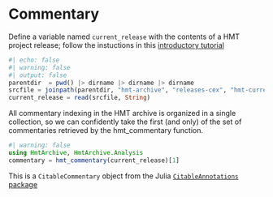 # Commentary



::: {.callout-tip title="Try it"}
Define a variable named `current_release` with the contents of a HMT project release; follow the instuctions in this [introductory tutorial](../tutorials/analyze.qmd)
:::

```julia
#| echo: false
#| warning: false
#| output: false
parentdir  = pwd() |> dirname |> dirname |> dirname
srcfile = joinpath(parentdir, "hmt-archive", "releases-cex", "hmt-current.cex")
current_release = read(srcfile, String)
```




All commentary indexing in the HMT archive is organized in a single collection, so we can confidently take the first (and only) of the set of commentaries retrieved by the hmt_commentary function.

```julia
#| warning: false
using HmtArchive, HmtArchive.Analysis
commentary = hmt_commentary(current_release)[1]
```


This is a `CitableCommentary` object from the Julia [`CitableAnnotations` package](https://neelsmith.quarto.pub/citableannotations/)